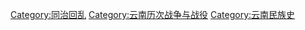[[Category:同治回乱|Category:同治回乱]]
[[Category:云南历次战争与战役|Category:云南历次战争与战役]]
[[Category:云南民族史|Category:云南民族史]]